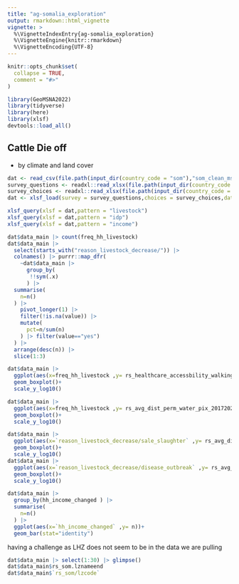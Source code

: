 ```yaml
---
title: "ag-somalia_exploration"
output: rmarkdown::html_vignette
vignette: >
  %\VignetteIndexEntry{ag-somalia_exploration}
  %\VignetteEngine{knitr::rmarkdown}
  %\VignetteEncoding{UTF-8}
---
```


```r
knitr::opts_chunk$set(
  collapse = TRUE,
  comment = "#>"
)
```

```r
library(GeoMSNA2022)
library(tidyverse)
library(here)
library(xlsf)
devtools::load_all()
```


## Cattle Die off
- by climate and land cover
```r
dat <- read_csv(file.path(input_dir(country_code = "som"),"som_clean_msna_with_rs_hex.csv"))
survey_questions <- readxl::read_xlsx(file.path(input_dir(country_code = "som"),"SOM_REACH_MSNA_2022_Tool.xlsx"),"survey") 
survey_choices <- readxl::read_xlsx(file.path(input_dir(country_code = "som"),"SOM_REACH_MSNA_2022_Tool.xlsx"),"choices") 
dat <- xlsf_load(survey = survey_questions,choices = survey_choices,data_main = dat,label ="label::English",sm_sep = "/" )
```

```r
xlsf_query(xlsf = dat,pattern = "livestock")
xlsf_query(xlsf = dat,pattern = "idp")
xlsf_query(xlsf = dat,pattern = "income")
```

```r

dat$data_main |> count(freq_hh_livestock)
dat$data_main |> 
  select(starts_with("reason_livestock_decrease/")) |> 
  colnames() |> purrr::map_dfr(
    ~dat$data_main |> 
      group_by(
       !!sym(.x) 
      ) |> 
  summarise(
    n=n()
  ) |>
    pivot_longer(1) |> 
    filter(!is.na(value)) |> 
    mutate(
      pct=n/sum(n)
    ) |> filter(value=="yes")
  ) |> 
  arrange(desc(n)) |> 
  slice(1:3)


```

```r

dat$data_main |> 
  ggplot(aes(x=freq_hh_livestock ,y= rs_healthcare_accessbility_walking_only2019))+
  geom_boxplot()+
  scale_y_log10()

dat$data_main |> 
  ggplot(aes(x=freq_hh_livestock ,y= rs_avg_dist_perm_water_pix_20172020))+
  geom_boxplot()+
  scale_y_log10()

dat$data_main |> 
  ggplot(aes(x=`reason_livestock_decrease/sale_slaughter` ,y= rs_avg_dist_perm_water_pix_20172020))+
  geom_boxplot()+
  scale_y_log10()
dat$data_main |> 
  ggplot(aes(x=`reason_livestock_decrease/disease_outbreak` ,y= rs_avg_dist_perm_water_pix_20172020))+
  geom_boxplot()+
  scale_y_log10()

dat$data_main |> 
  group_by(hh_income_changed ) |> 
  summarise(
    n=n()
  ) |> 
  ggplot(aes(x=`hh_income_changed` ,y= n))+
  geom_bar(stat="identity")
```


having a challenge as LHZ does not seem to be in the data we are pulling
```r
dat$data_main |> select(1:30) |> glimpse()
dat$data_main$rs_som.lznameend  
dat$data_main$`rs_som/lzcode`

```


